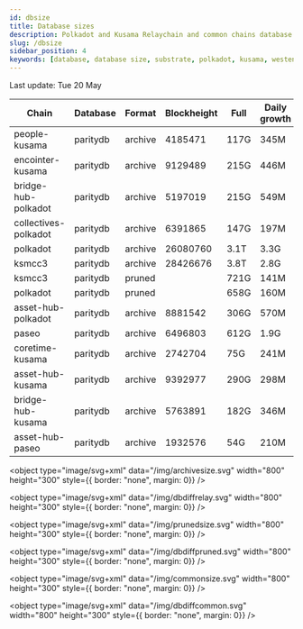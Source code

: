 ```yaml
---
id: dbsize
title: Database sizes
description: Polkadot and Kusama Relaychain and common chains database sizes
slug: /dbsize
sidebar_position: 4
keywords: [database, database size, substrate, polkadot, kusama, westend]
---
```



Last update: Tue 20 May

| Chain    | Database   | Format | Blockheight | Full         | Daily growth |
| ------------------------| ----------- | -------- | ------- | ---------- | ----- | 
| people-kusama | paritydb | archive | 4185471 | 117G | 345M |
| encointer-kusama | paritydb | archive | 9129489 | 215G | 446M |
| bridge-hub-polkadot | paritydb | archive | 5197019 | 215G | 549M |
| collectives-polkadot | paritydb | archive | 6391865 | 147G | 197M |
| polkadot | paritydb | archive | 26080760 | 3.1T | 3.3G |
| ksmcc3 | paritydb | archive | 28426676 | 3.8T | 2.8G |
| ksmcc3 | paritydb | pruned |  | 721G | 141M |
| polkadot | paritydb | pruned |  | 658G | 160M |
| asset-hub-polkadot | paritydb | archive | 8881542 | 306G | 570M |
| paseo | paritydb | archive | 6496803 | 612G | 1.9G |
| coretime-kusama | paritydb | archive | 2742704 | 75G | 241M |
| asset-hub-kusama | paritydb | archive | 9392977 | 290G | 298M |
| bridge-hub-kusama | paritydb | archive | 5763891 | 182G | 346M |
| asset-hub-paseo | paritydb | archive | 1932576 | 54G | 210M |
<object type="image/svg+xml" data="/img/archivesize.svg" width="800" height="300" style={{ border: "none", margin: 0}} />

<object type="image/svg+xml" data="/img/dbdiffrelay.svg" width="800" height="300" style={{ border: "none", margin: 0}} />

<object type="image/svg+xml" data="/img/prunedsize.svg" width="800" height="300" style={{ border: "none", margin: 0}} />

<object type="image/svg+xml" data="/img/dbdiffpruned.svg" width="800" height="300" style={{ border: "none", margin: 0}} />

<object type="image/svg+xml" data="/img/commonsize.svg" width="800" height="300" style={{ border: "none", margin: 0}} />

<object type="image/svg+xml" data="/img/dbdiffcommon.svg" width="800" height="300" style={{ border: "none", margin: 0}} />

